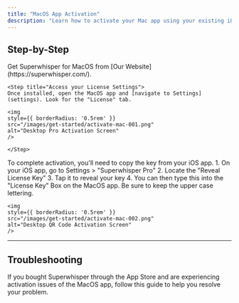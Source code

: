 ```yaml
---
title: "MacOS App Activation"
description: "Learn how to activate your Mac app using your existing iOS App Store subscription."
---
```


## Step-by-Step

<Steps>
    <Step title="Download the App">
        Get Superwhisper for MacOS from [Our Website](https://superwhisper.com/).
    </Step>

    <Step title="Access your License Settings">
    Once installed, open the MacOS app and [navigate to Settings](settings). Look for the "License" tab.

    <img
    style={{ borderRadius: '0.5rem' }}
    src="/images/get-started/activate-mac-001.png"
    alt="Desktop Pro Activation Screen"
    />
    
    </Step>

  <Step title="License Activation">
    To complete activation, you'll need to copy the key from your iOS app. 
      1. On your iOS app, go to Settings > "Superwhisper Pro"
      2. Locate the "Reveal License Key"
      3. Tap it to reveal your key
      4. You can then type this into the "License Key" Box on the MacOS app. Be sure to keep the upper case lettering. 

    <img
    style={{ borderRadius: '0.5rem' }}
    src="/images/get-started/activate-mac-002.png"
    alt="Desktop QR Code Activation Screen"
    />

  </Step>
</Steps>

---
## Troubleshooting
<Card title="App Store Activation" icon="app-store" href="../common-issues/appstore">
If you bought Superwhisper through the App Store and are experiencing activation issues of the MacOS app, follow this guide to help you resolve your problem.
</Card>
